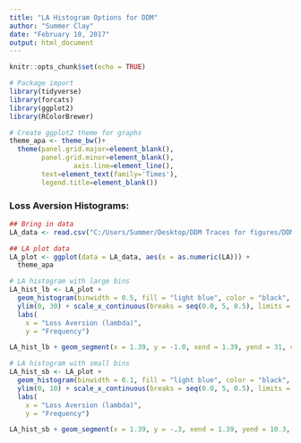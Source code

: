---
title: "LA Histogram Options for DDM"
author: "Summer Clay"
date: "February 10, 2017"
output: html_document
---

```{r setup, include=FALSE}
knitr::opts_chunk$set(echo = TRUE)

# Package import
library(tidyverse)
library(forcats)
library(ggplot2)
library(RColorBrewer)

# Create ggplot2 theme for graphs 
theme_apa <- theme_bw()+
  theme(panel.grid.major=element_blank(),
        panel.grid.minor=element_blank(),
                axis.line=element_line(),
        text=element_text(family='Times'),
        legend.title=element_blank())
```


### Loss Aversion Histograms:


```{r one_LA_data, echo = FALSE, results = FALSE}
## Bring in data
LA_data <- read.csv("C:/Users/Summer/Desktop/DDM Traces for figures/DDM LA data.csv", col.names = c("Subject", "LA"))

```


```{r one_LA_hist, echo = FALSE, error = FALSE, message = FALSE, warning = FALSE}
## LA plot data 
LA_plot <- ggplot(data = LA_data, aes(x = as.numeric(LA))) + 
  theme_apa 

# LA histogram with large bins
LA_hist_lb <- LA_plot + 
  geom_histogram(binwidth = 0.5, fill = "light blue", color = "black", alpha = 0.75)  + 
  ylim(0, 30) + scale_x_continuous(breaks = seq(0.0, 5, 0.5), limits = c(-0.0, 5.5)) + 
  labs(
    x = "Loss Aversion (lambda)",
    y = "Frequency")

LA_hist_lb + geom_segment(x = 1.39, y = -1.0, xend = 1.39, yend = 31, color = "#999999") + geom_segment(x = 2.69, y = -1.0, xend = 2.69, yend = 31, color = "#999999")

# LA histogram with small bins
LA_hist_sb <- LA_plot + 
  geom_histogram(binwidth = 0.1, fill = "light blue", color = "black", alpha = 0.75)  + 
  ylim(0, 10) + scale_x_continuous(breaks = seq(0.0, 5, 0.5), limits = c(-0.0, 5.5)) + 
  labs(
    x = "Loss Aversion (lambda)",
    y = "Frequency")

LA_hist_sb + geom_segment(x = 1.39, y = -.3, xend = 1.39, yend = 10.3, color = "#999999") + geom_segment(x = 2.69, y = -0.3, xend = 2.69, yend = 10.3, color = "#999999")
```